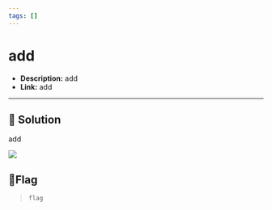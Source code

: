 ---
tags: []
---
# add

- **Description:** add
- **Link:** add
---

## 🔎 Solution
add
<div style={{ width: '50%', margin: '0 auto' }}>
  <img src={require("./image.png").default} style={{ width: '100%', height: 'auto' }} />
</div>

## 🚩Flag
> `flag`
